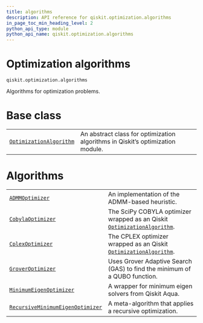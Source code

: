 ```yaml
---
title: algorithms
description: API reference for qiskit.optimization.algorithms
in_page_toc_min_heading_level: 2
python_api_type: module
python_api_name: qiskit.optimization.algorithms
---
```


<span id="module-qiskit.optimization.algorithms" />

<span id="qiskit-optimization-algorithms" />

# Optimization algorithms

`qiskit.optimization.algorithms`

Algorithms for optimization problems.

# Base class

|                                                                                                                                        |                                                                                |
| -------------------------------------------------------------------------------------------------------------------------------------- | ------------------------------------------------------------------------------ |
| [`OptimizationAlgorithm`](qiskit.optimization.algorithms.OptimizationAlgorithm "qiskit.optimization.algorithms.OptimizationAlgorithm") | An abstract class for optimization algorithms in Qiskit’s optimization module. |

# Algorithms

|                                                                                                                                                                   |                                                                                                                                                                                         |
| ----------------------------------------------------------------------------------------------------------------------------------------------------------------- | --------------------------------------------------------------------------------------------------------------------------------------------------------------------------------------- |
| [`ADMMOptimizer`](qiskit.optimization.algorithms.ADMMOptimizer "qiskit.optimization.algorithms.ADMMOptimizer")                                                    | An implementation of the ADMM-based heuristic.                                                                                                                                          |
| [`CobylaOptimizer`](qiskit.optimization.algorithms.CobylaOptimizer "qiskit.optimization.algorithms.CobylaOptimizer")                                              | The SciPy COBYLA optimizer wrapped as an Qiskit [`OptimizationAlgorithm`](qiskit.optimization.algorithms.OptimizationAlgorithm "qiskit.optimization.algorithms.OptimizationAlgorithm"). |
| [`CplexOptimizer`](qiskit.optimization.algorithms.CplexOptimizer "qiskit.optimization.algorithms.CplexOptimizer")                                                 | The CPLEX optimizer wrapped as an Qiskit [`OptimizationAlgorithm`](qiskit.optimization.algorithms.OptimizationAlgorithm "qiskit.optimization.algorithms.OptimizationAlgorithm").        |
| [`GroverOptimizer`](qiskit.optimization.algorithms.GroverOptimizer "qiskit.optimization.algorithms.GroverOptimizer")                                              | Uses Grover Adaptive Search (GAS) to find the minimum of a QUBO function.                                                                                                               |
| [`MinimumEigenOptimizer`](qiskit.optimization.algorithms.MinimumEigenOptimizer "qiskit.optimization.algorithms.MinimumEigenOptimizer")                            | A wrapper for minimum eigen solvers from Qiskit Aqua.                                                                                                                                   |
| [`RecursiveMinimumEigenOptimizer`](qiskit.optimization.algorithms.RecursiveMinimumEigenOptimizer "qiskit.optimization.algorithms.RecursiveMinimumEigenOptimizer") | A meta-algorithm that applies a recursive optimization.                                                                                                                                 |


